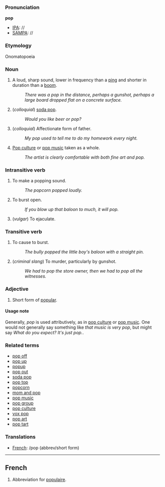 ===Pronunciation===

'''pop'''
*[[IPA]]: //
*[[SAMPA]]: //
===Etymology===
Onomatopoeia

===Noun===

# A loud, sharp sound, lower in frequency than a [[ping]] and shorter in duration than a [[boom]].
#:  ''There was a pop in the distance, perhaps a gunshot, perhaps a large board dropped flat on a concrete surface.''
# (''colloquial'') [[soda pop]].
#: ''Would you like beer or pop?''
# (''colloquial'') Affectionate form of father.
#: ''My pop used to tell me to do my homework every night.''
# [[Pop culture]] or [[pop music]] taken as a whole.
#: ''The artist is clearly comfortable with both fine art and pop.''

===Intransitive verb===

# To make a popping sound.
#: ''The popcorn popped loudly.''
# To burst open.
#: ''If you blow up that baloon to much, it will pop.''
# (''vulgar'') To ejaculate.

===Transitive verb===

# To cause to burst.
#: ''The bully popped the little boy's baloon with a straight pin.''
# (''criminal slang'') To murder, particularly by gunshot.
#: ''We had to pop the store owner, then we had to pop all the witnesses.''

===Adjective===

# Short form of [[popular]].

====Usage note====
Generally, ''pop'' is used attributively, as in [[pop culture]] or [[pop music]].  One would not generally say something like ''that music is very pop'', but might say ''What do you expect?  It's just pop.''.

===Related terms===
*[[pop off]]
*[[pop up]]
*[[popup]]
*[[pop out]]
*[[soda pop]]
*[[pop top]]
*[[popcorn]]
*[[mom and pop]]
*[[pop music]]
*[[pop group]]
*[[pop culture]]
*[[vox pop]]
*[[pop art]]
*[[pop tart]]

===Translations===

*[[French]]: /pop (abbrev/short form)

----
==French==

# Abbreviation for [[populaire]].